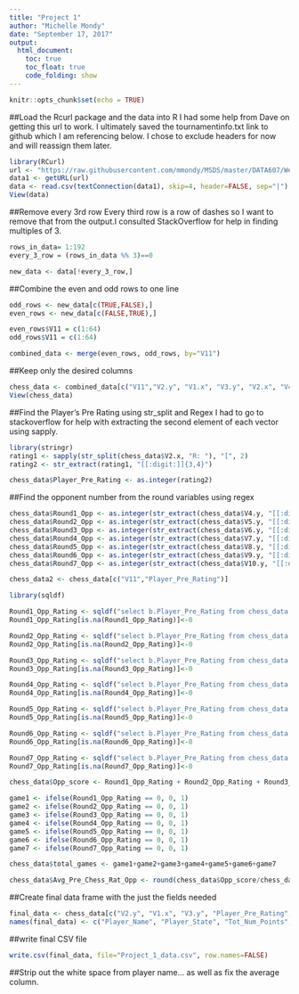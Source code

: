 ```yaml
---
title: "Project 1"
author: "Michelle Mondy"
date: "September 17, 2017"
output: 
  html_document:
    toc: true
    toc_float: true
    code_folding: show
---
```


```r
knitr::opts_chunk$set(echo = TRUE)
```

##Load the Rcurl package and the data into R
I had some help from Dave on getting this url to work. I ultimately saved the tournamentinfo.txt link to github which I am referencing below. I chose to exclude headers for now and will reassign them later.

```r
library(RCurl)
url <- "https://raw.githubusercontent.com/mmondy/MSDS/master/DATA607/Week%204/tournamentinfo.txt"
data1 <- getURL(url)
data <- read.csv(textConnection(data1), skip=4, header=FALSE, sep="|")
View(data)
```

##Remove every 3rd row
Every third row is a row of dashes so I want to remove that from the output.I consulted StackOverflow for help in finding multiples of 3.

```r
rows_in_data= 1:192
every_3_row = (rows_in_data %% 3)==0

new_data <- data[!every_3_row,]
```

##Combine the even and odd rows to one line

```r
odd_rows <- new_data[c(TRUE,FALSE),]
even_rows <- new_data[c(FALSE,TRUE),]

even_rows$V11 = c(1:64)
odd_rows$V11 = c(1:64)

combined_data <- merge(even_rows, odd_rows, by="V11")
```

##Keep only the desired columns

```r
chess_data <- combined_data[c("V11","V2.y", "V1.x", "V3.y", "V2.x", "V4.y", "V5.y", "V6.y", "V7.y", "V8.y", "V9.y", "V10.y")]
View(chess_data)
```

##Find the Player's Pre Rating using str_split and Regex
I had to go to stackoverflow for help with extracting the second element of each vector using sapply.

```r
library(stringr)
rating1 <- sapply(str_split(chess_data$V2.x, "R: "), "[", 2) 
rating2 <- str_extract(rating1, "[[:digit:]]{3,4}")

chess_data$Player_Pre_Rating <- as.integer(rating2)
```

##Find the opponent number from the round variables using regex

```r
chess_data$Round1_Opp <- as.integer(str_extract(chess_data$V4.y, "[[:digit:]]{1,2}"))
chess_data$Round2_Opp <- as.integer(str_extract(chess_data$V5.y, "[[:digit:]]{1,2}"))
chess_data$Round3_Opp <- as.integer(str_extract(chess_data$V6.y, "[[:digit:]]{1,2}"))
chess_data$Round4_Opp <- as.integer(str_extract(chess_data$V7.y, "[[:digit:]]{1,2}"))
chess_data$Round5_Opp <- as.integer(str_extract(chess_data$V8.y, "[[:digit:]]{1,2}"))
chess_data$Round6_Opp <- as.integer(str_extract(chess_data$V9.y, "[[:digit:]]{1,2}"))
chess_data$Round7_Opp <- as.integer(str_extract(chess_data$V10.y, "[[:digit:]]{1,2}"))
```

```r
chess_data2 <- chess_data[c("V11","Player_Pre_Rating")]
```



```r
library(sqldf)

Round1_Opp_Rating <- sqldf("select b.Player_Pre_Rating from chess_data a left join chess_data2 b on a.Round1_Opp = b.V11")
Round1_Opp_Rating[is.na(Round1_Opp_Rating)]<-0

Round2_Opp_Rating <- sqldf("select b.Player_Pre_Rating from chess_data a left join chess_data2 b on a.Round2_Opp = b.V11")
Round2_Opp_Rating[is.na(Round2_Opp_Rating)]<-0

Round3_Opp_Rating <- sqldf("select b.Player_Pre_Rating from chess_data a left join chess_data2 b on a.Round3_Opp = b.V11")
Round3_Opp_Rating[is.na(Round3_Opp_Rating)]<-0

Round4_Opp_Rating <- sqldf("select b.Player_Pre_Rating from chess_data a left join chess_data2 b on a.Round4_Opp = b.V11")
Round4_Opp_Rating[is.na(Round4_Opp_Rating)]<-0

Round5_Opp_Rating <- sqldf("select b.Player_Pre_Rating from chess_data a left join chess_data2 b on a.Round5_Opp = b.V11")
Round5_Opp_Rating[is.na(Round5_Opp_Rating)]<-0

Round6_Opp_Rating <- sqldf("select b.Player_Pre_Rating from chess_data a left join chess_data2 b on a.Round6_Opp = b.V11")
Round6_Opp_Rating[is.na(Round6_Opp_Rating)]<-0

Round7_Opp_Rating <- sqldf("select b.Player_Pre_Rating from chess_data a left join chess_data2 b on a.Round7_Opp = b.V11")
Round7_Opp_Rating[is.na(Round7_Opp_Rating)]<-0

chess_data$Opp_score <- Round1_Opp_Rating + Round2_Opp_Rating + Round3_Opp_Rating + Round4_Opp_Rating + Round5_Opp_Rating + Round6_Opp_Rating + Round7_Opp_Rating
```



```r
game1 <- ifelse(Round1_Opp_Rating == 0, 0, 1)
game2 <- ifelse(Round2_Opp_Rating == 0, 0, 1)
game3 <- ifelse(Round3_Opp_Rating == 0, 0, 1)
game4 <- ifelse(Round4_Opp_Rating == 0, 0, 1)
game5 <- ifelse(Round5_Opp_Rating == 0, 0, 1)
game6 <- ifelse(Round6_Opp_Rating == 0, 0, 1)
game7 <- ifelse(Round7_Opp_Rating == 0, 0, 1)

chess_data$total_games <- game1+game2+game3+game4+game5+game6+game7

chess_data$Avg_Pre_Chess_Rat_Opp <- round(chess_data$Opp_score/chess_data$total_games, digits=0)
```


##Create final data frame with the just the fields needed
```r
final_data <- chess_data[c("V2.y", "V1.x", "V3.y", "Player_Pre_Rating", "Avg_Pre_Chess_Rat_Opp")]
names(final_data) <- c("Player_Name", "Player_State", "Tot_Num_Points", "Player_Pre_Rating", "Avg_Pre_Chess_Rat_Opp")
```

##write final CSV file

```r
write.csv(final_data, file="Project_1_data.csv", row.names=FALSE)
```


##Strip out the white space from player name... as well as fix the average column. 
